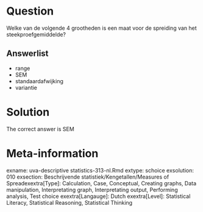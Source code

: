 Question
========

Welke van de volgende 4 grootheden is een maat voor de spreiding van het steekproefgemiddelde? 

Answerlist
----------
* range
* SEM
* standaardafwijking
* variantie

Solution
========

The correct answer is  SEM 

Meta-information
================
exname: uva-descriptive statistics-313-nl.Rmd 
extype: schoice 
exsolution: 010 
exsection: Beschrijvende statistiek/Kengetallen/Measures of Spreadexextra[Type]: Calculation, Case, Conceptual, Creating graphs, Data manipulation, Interpretating graph, Interpretating output, Performing analysis, Test choice 
exextra[Langauge]: Dutch 
exextra[Level]: Statistical Literacy, Statistical Reasoning, Statistical Thinking 
